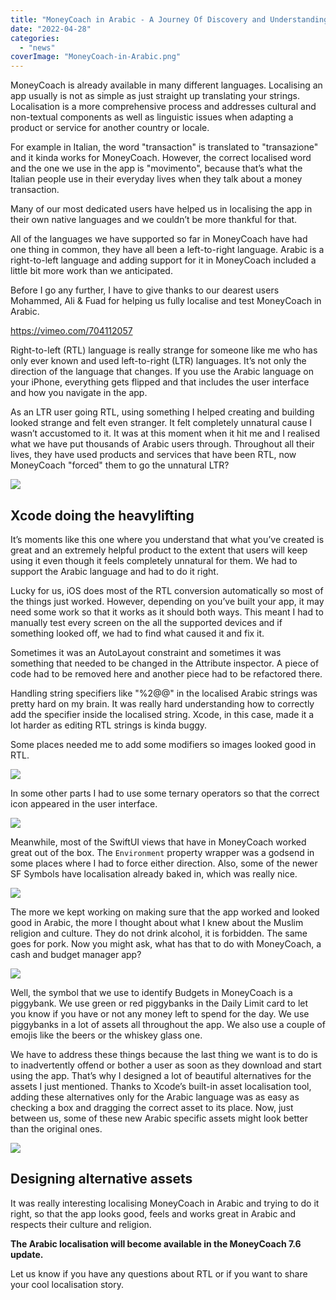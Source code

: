 ```yaml
---
title: "MoneyCoach in Arabic - A Journey Of Discovery and Understanding"
date: "2022-04-28"
categories: 
  - "news"
coverImage: "MoneyCoach-in-Arabic.png"
---
```


MoneyCoach is already available in many different languages. Localising an app usually is not as simple as just straight up translating your strings. Localisation is a more comprehensive process and addresses cultural and non-textual components as well as linguistic issues when adapting a product or service for another country or locale.

For example in Italian, the word "transaction" is translated to "transazione" and it kinda works for MoneyCoach. However, the correct localised word and the one we use in the app is "movimento", because that’s what the Italian people use in their everyday lives when they talk about a money transaction. 

Many of our most dedicated users have helped us in localising the app in their own native languages and we couldn’t be more thankful for that.

All of the languages we have supported so far in MoneyCoach have had one thing in common, they have all been a left-to-right language. Arabic is a right-to-left language and adding support for it in MoneyCoach included a little bit more work than we anticipated.

Before I go any further, I have to give thanks to our dearest users Mohammed, Ali & Fuad for helping us fully localise and test MoneyCoach in Arabic.

https://vimeo.com/704112057

Right-to-left (RTL) language is really strange for someone like me who has only ever known and used left-to-right (LTR) languages. It’s not only the direction of the language that changes. If you use the Arabic language on your iPhone, everything gets flipped and that includes the user interface and how you navigate in the app. 

As an LTR user going RTL, using something I helped creating and building looked strange and felt even stranger. It felt completely unnatural cause I wasn’t accustomed to it. It was at this moment when it hit me and I realised what we have put thousands of Arabic users through. Throughout all their lives, they have used products and services that have been RTL, now MoneyCoach "forced" them to go the unnatural LTR?

![](/images/blog-images/Screenshot-2022-04-28-at-14.27.59-1024x985.png)

## Xcode doing the heavylifting

It’s moments like this one where you understand that what you’ve created is great and an extremely helpful product to the extent that users will keep using it even though it feels completely unnatural for them. We had to support the Arabic language and had to do it right.

Lucky for us, iOS does most of the RTL conversion automatically so most of the things just worked. However, depending on you’ve built your app, it may need some work so that it works as it should both ways. This meant I had to manually test every screen on the all the supported devices and if something looked off, we had to find what caused it and fix it.

Sometimes it was an AutoLayout constraint and sometimes it was something that needed to be changed in the Attribute inspector. A piece of code had to be removed here and another piece had to be refactored there.

Handling string specifiers like "%2$@ %1$@" in the localised Arabic strings was pretty hard on my brain. It was really hard understanding how to correctly add the specifier inside the localised string. Xcode, in this case, made it a lot harder as editing RTL strings is kinda buggy.

Some places needed me to add some modifiers so images looked good in RTL.

![](/images/blog-images/Artboard-Copy-3.png)

In some other parts I had to use some ternary operators so that the correct icon appeared in the user interface.

![](/images/blog-images/Artboard.png)

Meanwhile, most of the SwiftUI views that have in MoneyCoach worked great out of the box. The `Environment` property wrapper was a godsend in some places where I had to force either direction. Also, some of the newer SF Symbols have localisation already baked in, which was really nice.

![](/images/blog-images/Artboard-Copy.png)

The more we kept working on making sure that the app worked and looked good in Arabic, the more I thought about what I knew about the Muslim religion and culture. They do not drink alcohol, it is forbidden. The same goes for pork. Now you might ask, what has that to do with MoneyCoach, a cash and budget manager app?

![](/images/blog-images/screenshot-2022-04-28-at-09.18.22.png)

Well, the symbol that we use to identify Budgets in MoneyCoach is a piggybank. We use green or red piggybanks in the Daily Limit card to let you know if you have or not any money left to spend for the day. We use piggybanks in a lot of assets all throughout the app. We also use a couple of emojis like the beers or the whiskey glass one. 

We have to address these things because the last thing we want is to do is to inadvertently offend or bother a user as soon as they download and start using the app. That’s why I designed a lot of beautiful alternatives for the assets I just mentioned. Thanks to Xcode’s built-in asset localisation tool, adding these alternatives only for the Arabic language was as easy as checking a box and dragging the correct asset to its place. Now, just between us, some of these new Arabic specific assets might look better than the original ones.

![](/images/blog-images/Screenshot-2022-04-28-at-09.20.47-1024x401.png)

## Designing alternative assets

It was really interesting localising MoneyCoach in Arabic and trying to do it right, so that the app looks good, feels and works great in Arabic and respects their culture and religion.

**The Arabic localisation will become available in the MoneyCoach 7.6 update.**

Let us know if you have any questions about RTL or if you want to share your cool localisation story.
